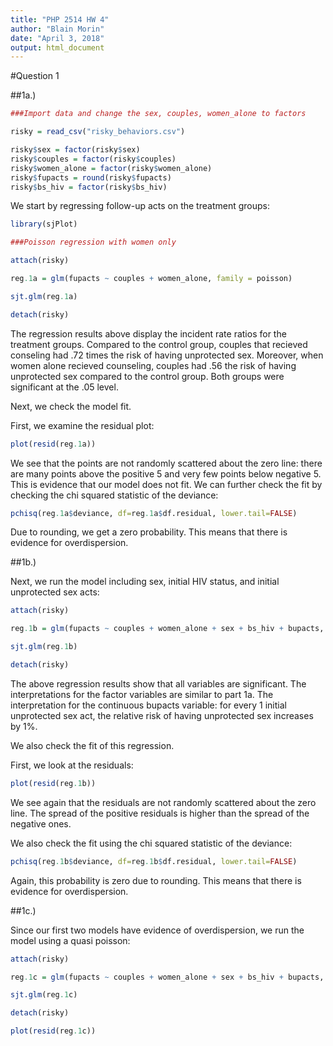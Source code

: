 ```yaml
---
title: "PHP 2514 HW 4"
author: "Blain Morin"
date: "April 3, 2018"
output: html_document
---
```


#Question 1

##1a.)

```r

###Import data and change the sex, couples, women_alone to factors

risky = read_csv("risky_behaviors.csv")

risky$sex = factor(risky$sex)
risky$couples = factor(risky$couples)
risky$women_alone = factor(risky$women_alone)
risky$fupacts = round(risky$fupacts)
risky$bs_hiv = factor(risky$bs_hiv)


```

We start by regressing follow-up acts on the treatment groups:

```r

library(sjPlot)

###Poisson regression with women only

attach(risky)

reg.1a = glm(fupacts ~ couples + women_alone, family = poisson)

sjt.glm(reg.1a)

detach(risky)

```

The regression results above display the incident rate ratios for the treatment groups. Compared to the control group, couples that recieved conseling had .72 times the risk of having unprotected sex. Moreover, when women alone recieved counseling, couples had .56 the risk of having unprotected sex compared to the control group. Both groups were significant at the .05 level. 

Next, we check the model fit.

First, we examine the residual plot:

```r

plot(resid(reg.1a))

```

We see that the points are not randomly scattered about the zero line: there are many points above the positive 5 and very few points below negative 5. This is evidence that our model does not fit. We can further check the fit by checking the chi squared statistic of the deviance:

```r

pchisq(reg.1a$deviance, df=reg.1a$df.residual, lower.tail=FALSE)

```

Due to rounding, we get a zero probability. This means that there is evidence for overdispersion.  

##1b.)

Next, we run the model including sex, initial HIV status, and initial unprotected sex acts: 


```r

attach(risky)

reg.1b = glm(fupacts ~ couples + women_alone + sex + bs_hiv + bupacts, family = poisson)

sjt.glm(reg.1b)

detach(risky)

```

The above regression results show that all variables are significant. The interpretations for the factor variables are similar to part 1a. The interpretation for the continuous bupacts variable: for every 1 initial unprotected sex act, the relative risk of having unprotected sex increases by 1%. 

We also check the fit of this regression.

First, we look at the residuals:

```r

plot(resid(reg.1b))

```

We see again that the residuals are not randomly scattered about the zero line. The spread of the positive residuals is higher than the spread of the negative ones. 

We also check the fit using the chi squared statistic of the deviance:

```r

pchisq(reg.1b$deviance, df=reg.1b$df.residual, lower.tail=FALSE)

```

Again, this probability is zero due to rounding. This means that there is evidence for overdispersion.  

##1c.)

Since our first two models have evidence of overdispersion, we run the model using a quasi poisson:

```r

attach(risky)

reg.1c = glm(fupacts ~ couples + women_alone + sex + bs_hiv + bupacts, family = quasipoisson)

sjt.glm(reg.1c)

detach(risky)

```

```r

plot(resid(reg.1c))

```


